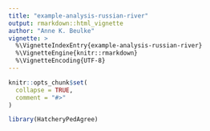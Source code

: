 ```yaml
---
title: "example-analysis-russian-river"
output: rmarkdown::html_vignette
author: "Anne K. Beulke"
vignette: >
  %\VignetteIndexEntry{example-analysis-russian-river}
  %\VignetteEngine{knitr::rmarkdown}
  %\VignetteEncoding{UTF-8}
---
```


```r
knitr::opts_chunk$set(
  collapse = TRUE,
  comment = "#>"
)
```

```r
library(HatcheryPedAgree)
```
